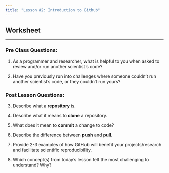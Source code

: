 ```yaml
---
title: "Lesson #2: Introduction to Github"
---
```


## Worksheet

------------------------------------------------------------------------

### **Pre Class Questions**:

1.  As a programmer and researcher, what is helpful to you when asked to review and/or run another scientist's code?

2.  Have you previously run into challenges where someone couldn't run another scientist's code, or they couldn't run yours?

### **Post Lesson Questions:**

3.  Describe what a **repository** is.

4.  Describe what it means to **clone** a repository.

5.  What does it mean to **commit** a change to code?

6.  Describe the difference between **push** and **pull**.

7.  Provide 2-3 examples of how GitHub will benefit your projects/research and facilitate scientific reproducibility.

8.  Which concept(s) from today's lesson felt the most challenging to understand? Why?
